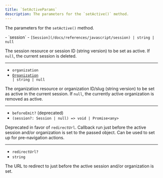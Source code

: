 ```yaml
---
title: `SetActiveParams`
description: The parameters for the `setActive()` method.
---
```


The parameters for the `setActive()` method.

<Properties>
  - `session`
  - <code>[Session](/docs/references/javascript/session) | string | null</code>

  The session resource or session ID (string version) to be set as active. If `null`, the current session is deleted.

  ---

  - `organization`
  - <code>[Organization](/docs/references/javascript/organization/organization) | string | null</code>

  The organization resource or organization ID/slug (string version) to be set as active in the current session. If `null`, the currently active organization is removed as active.

  ---

  - `beforeEmit?` (deprecated)
  - `(session?: Session | null) => void | Promise<any>`

  Deprecated in favor of `redirectUrl`. Callback run just before the active session and/or organization is set to the passed object. Can be used to set up for pre-navigation actions.

  ---

  - `redirectUrl?`
  - `string`

  The URL to redirect to just before the active session and/or organization is set.
</Properties>
